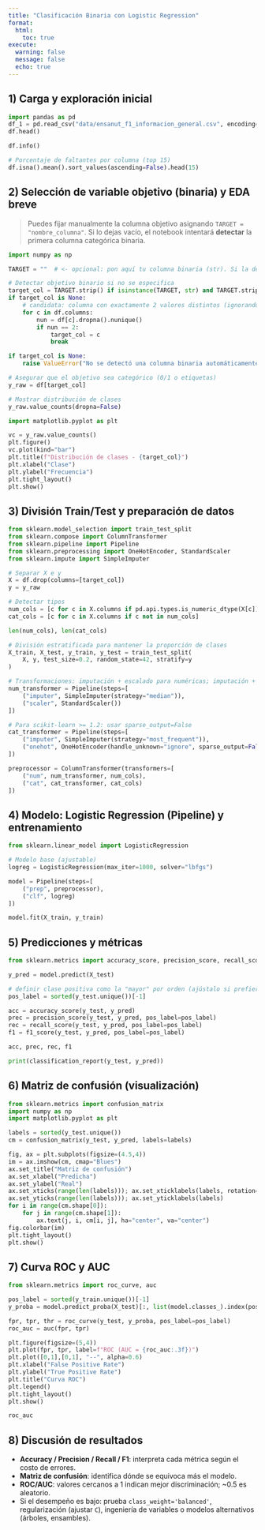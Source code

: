 ```yaml
---
title: "Clasificación Binaria con Logistic Regression"
format:
  html:
    toc: true
execute:
  warning: false
  message: false
  echo: true
---
```


## 1) Carga y exploración inicial

```python
import pandas as pd
df_1 = pd.read_csv("data/ensanut_f1_informacion_general.csv", encoding="latin1")
df.head()
```

```python
df.info()
```

```python
# Porcentaje de faltantes por columna (top 15)
df.isna().mean().sort_values(ascending=False).head(15)
```

## 2) Selección de variable objetivo (binaria) y EDA breve

> Puedes fijar manualmente la columna objetivo asignando `TARGET = "nombre_columna"`.
> Si lo dejas vacío, el notebook intentará **detectar** la primera columna categórica binaria.

```python
import numpy as np

TARGET = ""  # <- opcional: pon aquí tu columna binaria (str). Si la dejas en "", se detecta automáticamente.

# Detectar objetivo binario si no se especifica
target_col = TARGET.strip() if isinstance(TARGET, str) and TARGET.strip() else None
if target_col is None:
    # candidata: columna con exactamente 2 valores distintos (ignorando NaN)
    for c in df.columns:
        nun = df[c].dropna().nunique()
        if nun == 2:
            target_col = c
            break

if target_col is None:
    raise ValueError("No se detectó una columna binaria automáticamente. Define TARGET con el nombre de tu variable objetivo.")

# Asegurar que el objetivo sea categórico (0/1 o etiquetas)
y_raw = df[target_col]

# Mostrar distribución de clases
y_raw.value_counts(dropna=False)
```

```python
import matplotlib.pyplot as plt

vc = y_raw.value_counts()
plt.figure()
vc.plot(kind="bar")
plt.title(f"Distribución de clases - {target_col}")
plt.xlabel("Clase")
plt.ylabel("Frecuencia")
plt.tight_layout()
plt.show()
```

## 3) División Train/Test y preparación de datos

```python
from sklearn.model_selection import train_test_split
from sklearn.compose import ColumnTransformer
from sklearn.pipeline import Pipeline
from sklearn.preprocessing import OneHotEncoder, StandardScaler
from sklearn.impute import SimpleImputer

# Separar X e y
X = df.drop(columns=[target_col])
y = y_raw

# Detectar tipos
num_cols = [c for c in X.columns if pd.api.types.is_numeric_dtype(X[c])]
cat_cols = [c for c in X.columns if c not in num_cols]

len(num_cols), len(cat_cols)
```

```python
# División estratificada para mantener la proporción de clases
X_train, X_test, y_train, y_test = train_test_split(
    X, y, test_size=0.2, random_state=42, stratify=y
)

# Transformaciones: imputación + escalado para numéricas; imputación + OneHot para categóricas
num_transformer = Pipeline(steps=[
    ("imputer", SimpleImputer(strategy="median")),
    ("scaler", StandardScaler())
])

# Para scikit-learn >= 1.2: usar sparse_output=False
cat_transformer = Pipeline(steps=[
    ("imputer", SimpleImputer(strategy="most_frequent")),
    ("onehot", OneHotEncoder(handle_unknown="ignore", sparse_output=False, max_categories=50))
])

preprocessor = ColumnTransformer(transformers=[
    ("num", num_transformer, num_cols),
    ("cat", cat_transformer, cat_cols)
])
```

## 4) Modelo: Logistic Regression (Pipeline) y entrenamiento

```python
from sklearn.linear_model import LogisticRegression

# Modelo base (ajustable)
logreg = LogisticRegression(max_iter=1000, solver="lbfgs")

model = Pipeline(steps=[
    ("prep", preprocessor),
    ("clf", logreg)
])

model.fit(X_train, y_train)
```

## 5) Predicciones y métricas

```python
from sklearn.metrics import accuracy_score, precision_score, recall_score, f1_score, classification_report

y_pred = model.predict(X_test)

# definir clase positiva como la "mayor" por orden (ajústalo si prefieres otra)
pos_label = sorted(y_test.unique())[-1]

acc = accuracy_score(y_test, y_pred)
prec = precision_score(y_test, y_pred, pos_label=pos_label)
rec = recall_score(y_test, y_pred, pos_label=pos_label)
f1 = f1_score(y_test, y_pred, pos_label=pos_label)

acc, prec, rec, f1
```

```python
print(classification_report(y_test, y_pred))
```

## 6) Matriz de confusión (visualización)

```python
from sklearn.metrics import confusion_matrix
import numpy as np
import matplotlib.pyplot as plt

labels = sorted(y_test.unique())
cm = confusion_matrix(y_test, y_pred, labels=labels)

fig, ax = plt.subplots(figsize=(4.5,4))
im = ax.imshow(cm, cmap="Blues")
ax.set_title("Matriz de confusión")
ax.set_xlabel("Predicha")
ax.set_ylabel("Real")
ax.set_xticks(range(len(labels))); ax.set_xticklabels(labels, rotation=0)
ax.set_yticks(range(len(labels))); ax.set_yticklabels(labels)
for i in range(cm.shape[0]):
    for j in range(cm.shape[1]):
        ax.text(j, i, cm[i, j], ha="center", va="center")
fig.colorbar(im)
plt.tight_layout()
plt.show()
```

## 7) Curva ROC y AUC

```python
from sklearn.metrics import roc_curve, auc

pos_label = sorted(y_train.unique())[-1]
y_proba = model.predict_proba(X_test)[:, list(model.classes_).index(pos_label)]

fpr, tpr, thr = roc_curve(y_test, y_proba, pos_label=pos_label)
roc_auc = auc(fpr, tpr)

plt.figure(figsize=(5,4))
plt.plot(fpr, tpr, label=f"ROC (AUC = {roc_auc:.3f})")
plt.plot([0,1],[0,1], "--", alpha=0.6)
plt.xlabel("False Positive Rate")
plt.ylabel("True Positive Rate")
plt.title("Curva ROC")
plt.legend()
plt.tight_layout()
plt.show()

roc_auc
```

## 8) Discusión de resultados

- **Accuracy / Precision / Recall / F1**: interpreta cada métrica según el costo de errores.
- **Matriz de confusión**: identifica dónde se equivoca más el modelo.
- **ROC/AUC**: valores cercanos a 1 indican mejor discriminación; ~0.5 es aleatorio.
- Si el desempeño es bajo: prueba `class_weight='balanced'`, regularización (ajustar `C`), ingeniería de variables o modelos alternativos (árboles, ensambles).
